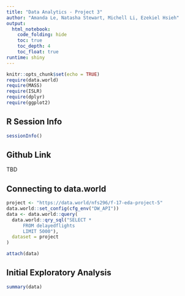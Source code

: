 ```yaml
---
title: "Data Analytics - Project 3"
author: "Amanda Le, Natasha Stewart, Michell Li, Ezekiel Hsieh"
output:
  html_notebook:
    code_folding: hide
    toc: true
    toc_depth: 4
    toc_float: true
runtime: shiny
---
```


```r
knitr::opts_chunk$set(echo = TRUE)
require(data.world)
require(MASS)
require(ISLR)
require(dplyr)
require(ggplot2)
```
  
## **R Session Info**  

```r
sessionInfo()
```

## **Github Link** 
TBD

## **Connecting to data.world** 
```r
project <- "https://data.world/nfs296/f-17-eda-project-5"
data.world::set_config(cfg_env("DW_API"))
data <- data.world::query(
  data.world::qry_sql("SELECT *
      FROM delayedflights
      LIMIT 5000"),
  dataset = project
)

attach(data)
```

## Initial Exploratory Analysis
```r
summary(data)
```

